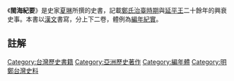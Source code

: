 {{expand|time=2013-12-29}}
{{Taiwanese
|tablewidth = 300
|image = 
|width = 
|hanji = 閩海紀要
|tsuin = 
|holo = 
|haka = 
}}
《'''閩海紀要'''》是史家[[夏琳_(歷史學家)|夏琳]]所撰的史書，記載[[鄭氏治臺時期|鄭氏治臺時期]]與[[延平王|延平王]]二十餘年的興衰史事。本書以[[漢文|漢文]]書寫，分上下二卷，體例為[[編年體|編年紀實]]。

== 註解 ==
{{wikisource|閩海紀要}}
{{reflist}}
{{Historical-book-stub}}
{{台灣歷史相關書籍}}
[[Category:台灣歷史書籍|Category:台灣歷史書籍]]
[[Category:亞洲歷史著作|Category:亞洲歷史著作]]
[[Category:編年體|Category:編年體]]
[[Category:明鄭台灣史料|Category:明鄭台灣史料]]